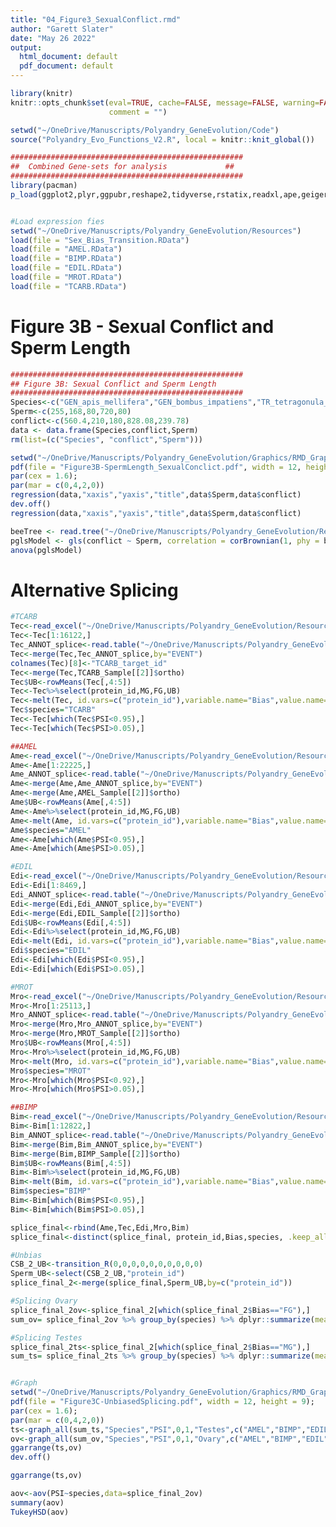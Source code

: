 ```yaml
---
title: "04_Figure3_SexualConflict.rmd"
author: "Garett Slater"
date: "May 26 2022"
output:
  html_document: default
  pdf_document: default
---
```


```r
library(knitr)
knitr::opts_chunk$set(eval=TRUE, cache=FALSE, message=FALSE, warning=FALSE, 
                      comment = "")
```

```r
setwd("~/OneDrive/Manuscripts/Polyandry_GeneEvolution/Code")
source("Polyandry_Evo_Functions_V2.R", local = knitr::knit_global())
```

```r
####################################################
##  Combined Gene-sets for analysis             ##
####################################################
library(pacman)
p_load(ggplot2,plyr,ggpubr,reshape2,tidyverse,rstatix,readxl,ape,geiger,nlme,phytools,ggpubr)


#Load expression fies
setwd("~/OneDrive/Manuscripts/Polyandry_GeneEvolution/Resources")
load(file = "Sex_Bias_Transition.RData")
load(file = "AMEL.RData")
load(file = "BIMP.RData")
load(file = "EDIL.RData")
load(file = "MROT.RData")
load(file = "TCARB.RData")


```

# Figure 3B - Sexual Conflict and Sperm Length
```r
####################################################
## Figure 3B: Sexual Conflict and Sperm Length
####################################################
Species<-c("GEN_apis_mellifera","GEN_bombus_impatiens","TR_tetragonula_carbonaria","TR_euglossa_dilemma","GEN_megachile_rotundata")
Sperm<-c(255,168,80,720,80)
conflict<-c(560.4,210,180,828.08,239.78)
data <- data.frame(Species,conflict,Sperm)
rm(list=(c("Species", "conflict","Sperm")))

setwd("~/OneDrive/Manuscripts/Polyandry_GeneEvolution/Graphics/RMD_Graphics")
pdf(file = "Figure3B-SpermLength_SexualConclict.pdf", width = 12, height = 9);
par(cex = 1.6);
par(mar = c(0,4,2,0))
regression(data,"xaxis","yaxis","title",data$Sperm,data$conflict)
dev.off()
regression(data,"xaxis","yaxis","title",data$Sperm,data$conflict)

beeTree <- read.tree("~/OneDrive/Manuscripts/Polyandry_GeneEvolution/Resources/pruned.tree")
pglsModel <- gls(conflict ~ Sperm, correlation = corBrownian(1, phy = beeTree,form=~Species),data = data, method = "ML")
anova(pglsModel)
```

# Alternative Splicing
```r
#TCARB
Tec<-read_excel("~/OneDrive/Manuscripts/Polyandry_GeneEvolution/Resources/INCLUSION_LEVELS_FULL_All.xlsx",sheet="TCARB")
Tec<-Tec[1:16122,]
Tec_ANNOT_splice<-read.table("~/OneDrive/Manuscripts/Polyandry_GeneEvolution/Resources/Tec_ANNOT_splice.txt",header=TRUE)
Tec<-merge(Tec,Tec_ANNOT_splice,by="EVENT")
colnames(Tec)[8]<-"TCARB_target_id"
Tec<-merge(Tec,TCARB_Sample[[2]]$ortho)
Tec$UB<-rowMeans(Tec[,4:5])
Tec<-Tec%>%select(protein_id,MG,FG,UB)
Tec<-melt(Tec, id.vars=c("protein_id"),variable.name="Bias",value.name="PSI")
Tec$species="TCARB"
Tec<-Tec[which(Tec$PSI<0.95),]
Tec<-Tec[which(Tec$PSI>0.05),]

##AMEL
Ame<-read_excel("~/OneDrive/Manuscripts/Polyandry_GeneEvolution/Resources/INCLUSION_LEVELS_FULL_All.xlsx",sheet="AMEL")
Ame<-Ame[1:22225,]
Ame_ANNOT_splice<-read.table("~/OneDrive/Manuscripts/Polyandry_GeneEvolution/Resources/Ame_ANNOT_splice.txt",header=TRUE)
Ame<-merge(Ame,Ame_ANNOT_splice,by="EVENT")
Ame<-merge(Ame,AMEL_Sample[[2]]$ortho)
Ame$UB<-rowMeans(Ame[,4:5])
Ame<-Ame%>%select(protein_id,MG,FG,UB)
Ame<-melt(Ame, id.vars=c("protein_id"),variable.name="Bias",value.name="PSI")
Ame$species="AMEL"
Ame<-Ame[which(Ame$PSI<0.95),]
Ame<-Ame[which(Ame$PSI>0.05),]

#EDIL
Edi<-read_excel("~/OneDrive/Manuscripts/Polyandry_GeneEvolution/Resources/INCLUSION_LEVELS_FULL_All.xlsx",sheet="EDIL")
Edi<-Edi[1:8469,]
Edi_ANNOT_splice<-read.table("~/OneDrive/Manuscripts/Polyandry_GeneEvolution/Resources/Edi_ANNOT_splice.txt",header=TRUE)
Edi<-merge(Edi,Edi_ANNOT_splice,by="EVENT")
Edi<-merge(Edi,EDIL_Sample[[2]]$ortho)
Edi$UB<-rowMeans(Edi[,4:5])
Edi<-Edi%>%select(protein_id,MG,FG,UB)
Edi<-melt(Edi, id.vars=c("protein_id"),variable.name="Bias",value.name="PSI")
Edi$species="EDIL"
Edi<-Edi[which(Edi$PSI<0.95),]
Edi<-Edi[which(Edi$PSI>0.05),]

#MROT
Mro<-read_excel("~/OneDrive/Manuscripts/Polyandry_GeneEvolution/Resources/INCLUSION_LEVELS_FULL_All.xlsx",sheet="MROT")
Mro<-Mro[1:25113,]
Mro_ANNOT_splice<-read.table("~/OneDrive/Manuscripts/Polyandry_GeneEvolution/Resources/Mro_ANNOT_splice.txt",header=TRUE)
Mro<-merge(Mro,Mro_ANNOT_splice,by="EVENT")
Mro<-merge(Mro,MROT_Sample[[2]]$ortho)
Mro$UB<-rowMeans(Mro[,4:5])
Mro<-Mro%>%select(protein_id,MG,FG,UB)
Mro<-melt(Mro, id.vars=c("protein_id"),variable.name="Bias",value.name="PSI")
Mro$species="MROT"
Mro<-Mro[which(Mro$PSI<0.92),]
Mro<-Mro[which(Mro$PSI>0.05),]

##BIMP
Bim<-read_excel("~/OneDrive/Manuscripts/Polyandry_GeneEvolution/Resources/INCLUSION_LEVELS_FULL_All.xlsx",sheet="BIMP")
Bim<-Bim[1:12822,]
Bim_ANNOT_splice<-read.table("~/OneDrive/Manuscripts/Polyandry_GeneEvolution/Resources/Bim_ANNOT_splice.txt",header=TRUE)
Bim<-merge(Bim,Bim_ANNOT_splice,by="EVENT")
Bim<-merge(Bim,BIMP_Sample[[2]]$ortho)
Bim$UB<-rowMeans(Bim[,4:5])
Bim<-Bim%>%select(protein_id,MG,FG,UB)
Bim<-melt(Bim, id.vars=c("protein_id"),variable.name="Bias",value.name="PSI")
Bim$species="BIMP"
Bim<-Bim[which(Bim$PSI<0.95),]
Bim<-Bim[which(Bim$PSI>0.05),]

splice_final<-rbind(Ame,Tec,Edi,Mro,Bim)
splice_final<-distinct(splice_final, protein_id,Bias,species, .keep_all= TRUE)
```


```r
#Unbias
CSB_2_UB<-transition_R(0,0,0,0,0,0,0,0,0,0)
Sperm_UB<-select(CSB_2_UB,"protein_id")
splice_final_2<-merge(splice_final,Sperm_UB,by=c("protein_id"))

#Splicing Ovary
splice_final_2ov<-splice_final_2[which(splice_final_2$Bias=="FG"),]
sum_ov= splice_final_2ov %>% group_by(species) %>% dplyr::summarize(mean=mean(PSI),sd=sd(PSI),N=length(PSI),se=sd/sqrt(N))

#Splicing Testes
splice_final_2ts<-splice_final_2[which(splice_final_2$Bias=="MG"),]
sum_ts= splice_final_2ts %>% group_by(species) %>% dplyr::summarize(mean=mean(PSI),sd=sd(PSI),N=length(PSI),se=sd/sqrt(N))


#Graph
setwd("~/OneDrive/Manuscripts/Polyandry_GeneEvolution/Graphics/RMD_Graphics")
pdf(file = "Figure3C-UnbiasedSplicing.pdf", width = 12, height = 9);
par(cex = 1.6);
par(mar = c(0,4,2,0))
ts<-graph_all(sum_ts,"Species","PSI",0,1,"Testes",c("AMEL","BIMP","EDIL","MROT","TCARB"),sum_ts$species,sum_ts$mean)
ov<-graph_all(sum_ov,"Species","PSI",0,1,"Ovary",c("AMEL","BIMP","EDIL","MROT","TCARB"),sum_ov$species,sum_ov$mean)
ggarrange(ts,ov)
dev.off()

ggarrange(ts,ov)

aov<-aov(PSI~species,data=splice_final_2ov)
summary(aov)
TukeyHSD(aov)
```

